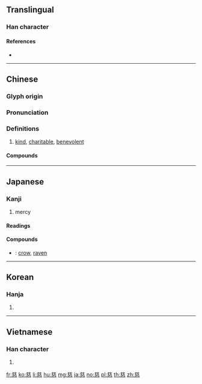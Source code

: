 {{character info/new}}
==Translingual==

===Han character===
{{Han char|rn=61|rad=心|as=10|sn=14|four=80333|canj=TVIP|ids=⿱兹心}}

====References====
* {{Han ref|kx=0397.250|dkj=10980|dj=0736.190|hdz=42324.030|uh=6148|ud=24904|bh=B74F|bd=46927}}

----

==Chinese==
{{zh-forms}}

===Glyph origin===
{{Han etym}}

===Pronunciation===
{{zh-pron
|m=cí
|c=ci4
|h=pfs=chhṳ̀
|mn=qz:chîr/tw,xm,zz:chû
|mc=y
|oc=y
|ma=
|cat=a
}}

===Definitions===
{{zh-hanzi}}

# [[kind]], [[charitable]], [[benevolent]]

====Compounds====
{{zh-der|慈菇|慈姑|仁慈|令慈|先慈|大慈大悲|大發慈悲|孝子慈孫|孝慈|宅心仁慈|家慈|布慈|心慈面軟|慈制|慈命|慈和|慈善|慈善事業|慈善家|慈善機構|慈孫孝子|慈安太后|慈幃|慈幼|慈心|慈恩宗|慈恩寺|慈悲|慈悲殺人|慈悲為懷|慈悲為本|慈愛|慈憫|慈故能勇|慈暉|慈母|慈湖|慈濟大學|慈烏|慈烏反哺|慈烏返哺|慈父|慈眉善目|慈石|慈祥|慈禧太后|慈竹|慈航|慈航普渡|慈藹|慈訓|慈誨|慈雲|慈顏|手滑心慈|敏練慈愷|敬老慈幼|李慈銘|母慈子孝|濟慈|父慈子孝|臉軟心慈|葉慈}}

----

==Japanese==

===Kanji===
{{ja-kanji|grade=c|rs=心10}}

# mercy

====Readings====
{{ja-readings|goon=[[じ]] (ji)|kanon=[[し]] (shi)|kun=[[いつくしむ]] (itsukushimu), [[いつくしみ]] (itsukushimi)}}

====Compounds====
* {{ja-r|慈鳥|じちょう}}: [[crow]], [[raven]]

----

==Korean==

===Hanja===
{{ko-hanja|hangeul=[[자]]|eumhun=|rv=ja|mr=cha|y=ca}}

# {{defn|lang=ko|sort=心10}}

----

==Vietnamese==

===Han character===
{{vi-hantu|[[từ]]|rs=心10}}

# {{defn|lang=vi|sort=心10}}

[[fr:慈]]
[[ko:慈]]
[[li:慈]]
[[hu:慈]]
[[mg:慈]]
[[ja:慈]]
[[no:慈]]
[[pl:慈]]
[[th:慈]]
[[zh:慈]]